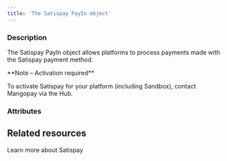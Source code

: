 ```yaml
---
title: 'The Satispay PayIn object'
---
```


  
### Description
The Satispay PayIn object allows platforms to process payments made with the Satispay payment method.  

<Note>  
**Note – Activation required** 
  
To activate Satispay for your platform (including Sandbox), contact Mangopay via the Hub.  
</Note>

### Attributes  

<Id />  

<Tag1 />  

<CreationDate />  

<AuthorId1 />  

<DebitedFunds2 />  

<CreditedFunds2 />  

<Fees1 />  

<Status1 />  

<ResultCode />  

<ResultMessage />  

<ExecutionDate />  

<Type />  

<Nature />  

<CreditedWalletId1 />  

<CreditedUserId />  

<PaymentType5 />  

<RedirectURL />  

<ReturnURL1 />  

<StatementDescriptor />  

<Country3 />  

<ProfilingAttemptReference />

## Related resources

<CardGroup cols={2}>
    <Card
        title="Guide"
        href="/guides/payment-methods/satispay"
    >
        Learn more about Satispay
    </Card>
</CardGroup>
